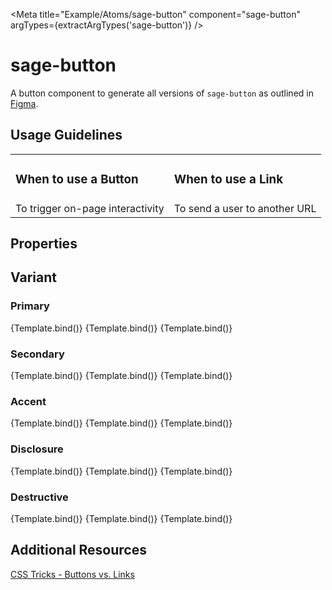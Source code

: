 

<Meta title="Example/Atoms/sage-button" component="sage-button" argTypes={extractArgTypes('sage-button')} />


# sage-button

A button component to generate all versions of `sage-button` as outlined in [Figma](https://www.figma.com/file/sMbtLUHSt2vfKgKjyQ3052/%F0%9F%A7%A9-Sage-components?node-id=3%3A15&t=dIcvX1VtOu0FL0VE-0).

## Usage Guidelines

<table>
  <tr>
    <td>
      <h3>When to use a Button</h3>
    </td>
    <td>
      <h3>When to use a Link</h3>
    </td>
  </tr>
  <tr>
    <td>To trigger on-page interactivity</td>
    <td>To send a user to another URL</td>
  </tr>
</table>

## Properties

<ArgsTable of="sage-button" />

## Variant

### Primary

<Canvas>
  <Story name="Primary" args={{ variant: 'primary', icon: '', disabled: false, slot: 'Default' }}>
    {Template.bind()}
  </Story>
  <Story name="PrimaryDisabled" args={{ variant: 'primary', icon: '', disabled: true, slot: 'Disabled' }}>
    {Template.bind()}
  </Story>
  <Story name="PrimaryIcon" args={{ variant: 'primary', icon: 'trashIcon', disabled: false, slot: 'Icon' }}>
    {Template.bind()}
  </Story>
</Canvas>

### Secondary

<Canvas>
  <Story name="Secondary" args={{ variant: 'secondary', icon: '', disabled: false, slot: 'Default' }}>
    {Template.bind()}
  </Story>
  <Story name="SecondaryDisabled" args={{ variant: 'secondary', icon: '', disabled: true, slot: 'Disabled' }}>
    {Template.bind()}
  </Story>
  <Story name="SecondaryIcon" args={{ variant: 'secondary', icon: 'trashIcon', disabled: false, slot: 'Icon' }}>
    {Template.bind()}
  </Story>
</Canvas>

### Accent

<Canvas>
  <Story name="Accent" args={{ variant: 'accent', icon: '', disabled: false, slot: 'Default' }}>
    {Template.bind()}
  </Story>
  <Story name="AccentDisabled" args={{ variant: 'accent', icon: '', disabled: true, slot: 'Disabled' }}>
    {Template.bind()}
  </Story>
  <Story name="AccentIcon" args={{ variant: 'accent', icon: 'trashIcon', disabled: false, slot: 'Icon' }}>
    {Template.bind()}
  </Story>
</Canvas>

### Disclosure

<Canvas>
  <Story name="Disclosure" args={{ variant: 'disclosure', icon: '', disabled: false, slot: 'Default' }}>
    {Template.bind()}
  </Story>
  <Story name="DisclosureDisabled" args={{ variant: 'disclosure', icon: '', disabled: true, slot: 'Disabled' }}>
    {Template.bind()}
  </Story>
  <Story name="DisclosureIcon" args={{ variant: 'disclosure', icon: 'trashIcon', disabled: false, slot: 'Icon' }}>
    {Template.bind()}
  </Story>
</Canvas>

### Destructive

<Canvas>
  <Story name="Destructive" args={{ variant: 'destructive', icon: '', disabled: false, slot: 'Default' }}>
    {Template.bind()}
  </Story>
  <Story name="DestructiveDisabled" args={{ variant: 'destructive', icon: '', disabled: true, slot: 'Disabled' }}>
    {Template.bind()}
  </Story>
  <Story name="DestructiveIcon" args={{ variant: 'destructive', icon: 'trashIcon', disabled: false, slot: 'Icon' }}>
    {Template.bind()}
  </Story>
</Canvas>

## Additional Resources

[CSS Tricks - Buttons vs. Links](https://css-tricks.com/buttons-vs-links/)
